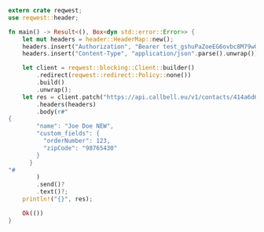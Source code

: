 ```rust
extern crate reqwest;
use reqwest::header;

fn main() -> Result<(), Box<dyn std::error::Error>> {
    let mut headers = header::HeaderMap::new();
    headers.insert("Authorization", "Bearer test_gshuPaZoeEG6ovbc8M79w0QyM".parse().unwrap());
    headers.insert("Content-Type", "application/json".parse().unwrap());

    let client = reqwest::blocking::Client::builder()
        .redirect(reqwest::redirect::Policy::none())
        .build()
        .unwrap();
    let res = client.patch("https://api.callbell.eu/v1/contacts/414a6d692bd645ed803f2e7ce360d4c8")
        .headers(headers)
        .body(r#"
{
        "name": "Joe Doe NEW",
        "custom_fields": {
          "orderNumber": 123,
          "zipCode": "98765430"
        }
      }
"#
        )
        .send()?
        .text()?;
    println!("{}", res);

    Ok(())
}

```
